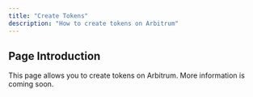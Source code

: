 ```yaml
---
title: "Create Tokens"
description: "How to create tokens on Arbitrum"
---
```


## Page Introduction

This page allows you to create tokens on Arbitrum. More information is coming soon.
